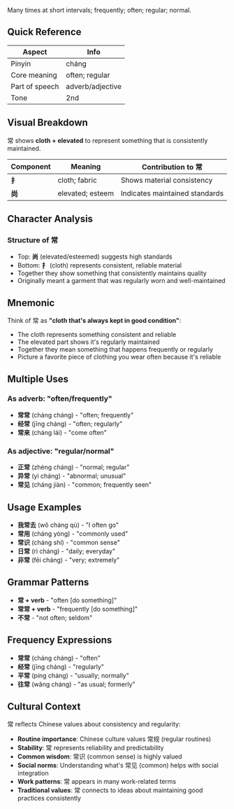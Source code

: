 Many times at short intervals; frequently; often; regular; normal.

## Quick Reference

| Aspect         | Info             |
| -------------- | ---------------- |
| Pinyin         | cháng            |
| Core meaning   | often; regular   |
| Part of speech | adverb/adjective |
| Tone           | 2nd              |

## Visual Breakdown

常 shows **cloth + elevated** to represent something that is consistently maintained.

| Component | Meaning           | Contribution to 常             |
| --------- | ----------------- | ------------------------------ |
| **⺘**    | cloth; fabric     | Shows material consistency     |
| **尚**    | elevated; esteem  | Indicates maintained standards |

## Character Analysis

### Structure of 常

- Top: **尚** (elevated/esteemed) suggests high standards
- Bottom: **⺘** (cloth) represents consistent, reliable material
- Together they show something that consistently maintains quality
- Originally meant a garment that was regularly worn and well-maintained

## Mnemonic

Think of 常 as **"cloth that's always kept in good condition"**:

- The cloth represents something consistent and reliable
- The elevated part shows it's regularly maintained
- Together they mean something that happens frequently or regularly
- Picture a favorite piece of clothing you wear often because it's reliable

## Multiple Uses

### As adverb: "often/frequently"

- **常常** (cháng cháng) - "often; frequently"
- **经常** (jīng cháng) - "often; regularly"
- **常来** (cháng lái) - "come often"

### As adjective: "regular/normal"

- **正常** (zhèng cháng) - "normal; regular"
- **异常** (yì cháng) - "abnormal; unusual"
- **常见** (cháng jiàn) - "common; frequently seen"

## Usage Examples

- **我常去** (wǒ cháng qù) - "I often go"
- **常用** (cháng yòng) - "commonly used"
- **常识** (cháng shí) - "common sense"
- **日常** (rì cháng) - "daily; everyday"
- **非常** (fēi cháng) - "very; extremely"

## Grammar Patterns

- **常 + verb** - "often [do something]"
- **常常 + verb** - "frequently [do something]"
- **不常** - "not often; seldom"

## Frequency Expressions

- **常常** (cháng cháng) - "often"
- **经常** (jīng cháng) - "regularly"
- **平常** (píng cháng) - "usually; normally"
- **往常** (wǎng cháng) - "as usual; formerly"

## Cultural Context

常 reflects Chinese values about consistency and regularity:

- **Routine importance**: Chinese culture values 常规 (regular routines)
- **Stability**: 常 represents reliability and predictability
- **Common wisdom**: 常识 (common sense) is highly valued
- **Social norms**: Understanding what's 常见 (common) helps with social integration
- **Work patterns**: 常 appears in many work-related terms
- **Traditional values**: 常 connects to ideas about maintaining good practices consistently
